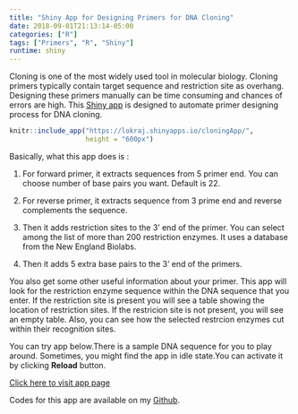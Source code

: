 ```yaml
---
title: "Shiny App for Designing Primers for DNA Cloning"
date: 2018-09-01T21:13:14-05:00
categories: ["R"]
tags: ["Primers", "R", "Shiny"]
runtime: shiny
---
```

Cloning is one of the most widely used tool in molecular biology. Cloning primers typically contain target sequence and restriction site as overhang. Designing these primers manually can be time consuming and chances of errors are high. This [Shiny app](https://lokraj.shinyapps.io/cloningApp/)  is designed to automate primer designing process for DNA cloning.



```r
knitr::include_app("https://lokraj.shinyapps.io/cloningApp/",
                   height = "600px")

```

Basically, what this app does is :

1. For forward primer, it extracts sequences from 5 primer end. You can choose number of base pairs you want. Default is 22.

2. For reverse primer, it extracts sequence from 3 prime end and reverse complements the sequence.

3. Then it adds restriction sites to the 3' end of the primer. You can select among the list of more than 200 restriction enzymes. It uses a database from the New England Biolabs.  

3. Then it adds 5 extra base pairs to the 3' end of the primers. 


You also get some other useful information about your primer. This app will look for the restriction enzyme sequence within the DNA sequence that you enter. If the restriction site is present you will see a table showing the location of restriction sites. If the restricion site is not present, you will see an empty table. Also, you can see how the selected restrcion enzymes cut within their recognition sites.


You can try app below.There is a sample DNA sequence for you to play around. Sometimes, you might find the app in idle state.You can activate it by clicking **Reload** button. 


[Click here to visit app page](https://lokraj.shinyapps.io/cloningApp/) 

Codes for this app are available on my [Github](https://github.com/lrjoshi/cloningApp).
